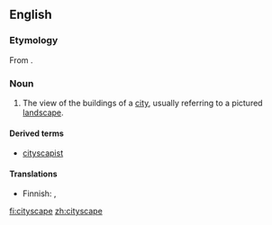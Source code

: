 ==English==
{{wikipedia}}

===Etymology===
From {{suffix|city|scape}}.

===Noun===
{{en-noun}}

# The view of the buildings of a [[city]], usually referring to a pictured [[landscape]].

====Derived terms====
* [[cityscapist]]

====Translations====
{{trans-top|view of a city}}
* Finnish: {{t|fi|kaupunkimaisema}}, {{t|fi|kaupunkikuva}}
{{trans-mid}}
{{trans-bottom}}

[[fi:cityscape]]
[[zh:cityscape]]